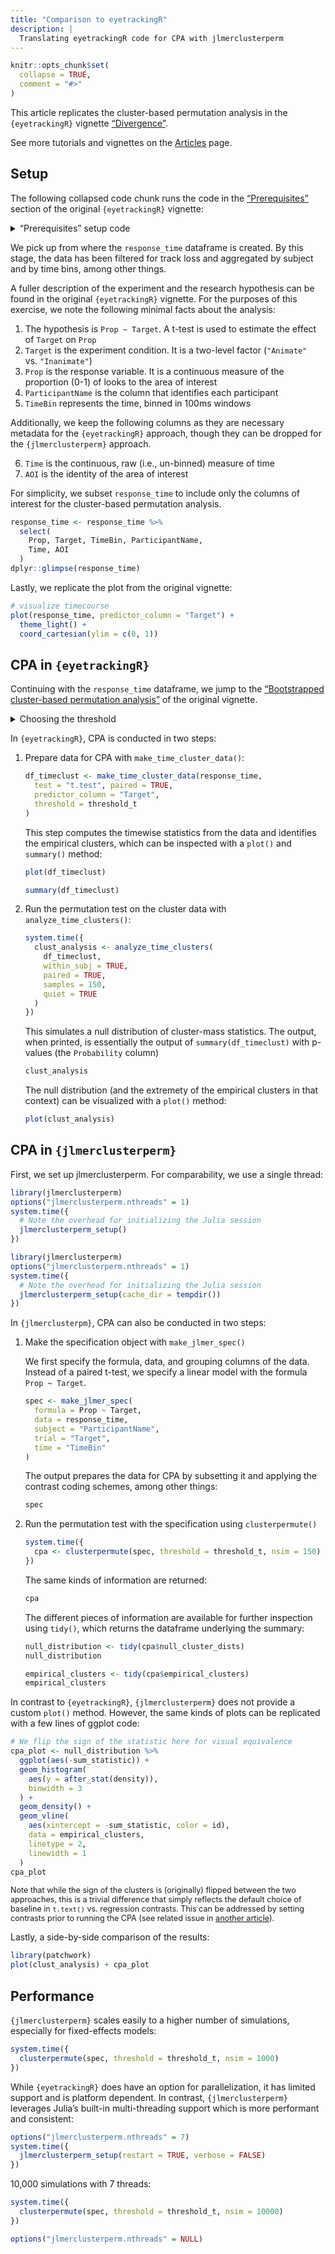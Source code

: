 ```yaml
---
title: "Comparison to eyetrackingR"
description: |
  Translating eyetrackingR code for CPA with jlmerclusterperm
---
```


```r
knitr::opts_chunk$set(
  collapse = TRUE,
  comment = "#>"
)
```

This article replicates the cluster-based permutation analysis in the `{eyetrackingR}` vignette ["Divergence"](http://www.eyetracking-r.com/vignettes/divergence).

See more tutorials and vignettes on the [Articles](https://yjunechoe.github.io/jlmerclusterperm/articles) page.

## Setup

The following collapsed code chunk runs the code in the ["Prerequisites"](http://www.eyetracking-r.com/vignettes/divergence#prerequisites) section of the original `{eyetrackingR}` vignette:

<details>
<summary>"Prerequisites" setup code</summary>

```r
set.seed(42)

library("Matrix")
library("lme4")
library("ggplot2")
library("eyetrackingR")

data("word_recognition")
data <- make_eyetrackingr_data(word_recognition,
  participant_column = "ParticipantName",
  trial_column = "Trial",
  time_column = "TimeFromTrialOnset",
  trackloss_column = "TrackLoss",
  aoi_columns = c("Animate", "Inanimate"),
  treat_non_aoi_looks_as_missing = TRUE
)

# subset to response window post word-onset
response_window <- subset_by_window(data,
  window_start_time = 15500,
  window_end_time = 21000,
  rezero = FALSE
)

# analyze amount of trackloss by subjects and trials
(trackloss <- trackloss_analysis(data = response_window))

# remove trials with > 25% of trackloss
response_window_clean <- clean_by_trackloss(
  data = response_window,
  trial_prop_thresh = .25
)

# create Target condition column
response_window_clean$Target <- as.factor(ifelse(test = grepl("(Spoon|Bottle)", response_window_clean$Trial),
  yes = "Inanimate",
  no  = "Animate"
))

response_time <- make_time_sequence_data(response_window_clean,
  time_bin_size = 100,
  predictor_columns = c("Target"),
  aois = "Animate",
  summarize_by = "ParticipantName"
)
```

</details>

We pick up from where the `response_time` dataframe is created. By this stage, the data has been filtered for track loss and aggregated by subject and by time bins, among other things.

A fuller description of the experiment and the research hypothesis can be found in the original `{eyetrackingR}` vignette. For the purposes of this exercise, we note the following minimal facts about the analysis:

1) The hypothesis is `Prop ~ Target`. A t-test is used to estimate the effect of `Target` on `Prop`
2) `Target` is the experiment condition. It is a two-level factor (`"Animate"` vs. `"Inanimate"`)
3) `Prop` is the response variable. It is a continuous measure of the proportion (0-1) of looks to the area of interest
4) `ParticipantName` is the column that identifies each participant
5) `TimeBin` represents the time, binned in 100ms windows

Additionally, we keep the following columns as they are necessary metadata for the `{eyetrackingR}` approach, though they can be dropped for the `{jlmerclusterperm}` approach.

6) `Time` is the continuous, raw (i.e., un-binned) measure of time
7) `AOI` is the identity of the area of interest

For simplicity, we subset `response_time` to include only the columns of interest for the cluster-based permutation analysis.

```r
response_time <- response_time %>%
  select(
    Prop, Target, TimeBin, ParticipantName,
    Time, AOI
  )
dplyr::glimpse(response_time)
```

Lastly, we replicate the plot from the original vignette:

```r
# visualize timecourse
plot(response_time, predictor_column = "Target") +
  theme_light() +
  coord_cartesian(ylim = c(0, 1))
```

## CPA in `{eyetrackingR}`

Continuing with the `response_time` dataframe, we jump to the ["Bootstrapped cluster-based permutation analysis"](http://www.eyetracking-r.com/vignettes/divergence#bootstrapped-cluster-based-permutation-analysis) of the original vignette.

<details>
<summary>Choosing the threshold</summary>

The original vignette uses the following heuristic of choosing a threshold:

```r
num_sub <- length(unique((response_window_clean$ParticipantName)))
threshold_t <- qt(p = 1 - .05 / 2, df = num_sub - 1)
threshold_t
```

How to choose a threshold is outside the scope of this article - we will simply use this value for both approaches.

</details>

In `{eyetrackingR}`, CPA is conducted in two steps:

1) Prepare data for CPA with `make_time_cluster_data()`:

    ```r
    df_timeclust <- make_time_cluster_data(response_time,
      test = "t.test", paired = TRUE,
      predictor_column = "Target",
      threshold = threshold_t
    )
    ```
    
    This step computes the timewise statistics from the data and identifies the empirical clusters, which can be inspected with a `plot()` and `summary()` method:
    
    ```r
    plot(df_timeclust)
    ```
    
    ```r
    summary(df_timeclust)
    ```

2) Run the permutation test on the cluster data with `analyze_time_clusters()`:

    ```r
    system.time({
      clust_analysis <- analyze_time_clusters(
        df_timeclust,
        within_subj = TRUE,
        paired = TRUE,
        samples = 150,
        quiet = TRUE
      )
    })
    ```
    
    This simulates a null distribution of cluster-mass statistics. The output, when printed, is essentially the output of `summary(df_timeclust)` with p-values (the `Probability` column)
    
    ```r
    clust_analysis
    ```
    
    The null distribution (and the extremety of the empirical clusters in that context) can be visualized with a `plot()` method:
    
    ```r
    plot(clust_analysis)
    ```

## CPA in `{jlmerclusterperm}`

First, we set up jlmerclusterperm. For comparability, we use a single thread:

```r
library(jlmerclusterperm)
options("jlmerclusterperm.nthreads" = 1)
system.time({
  # Note the overhead for initializing the Julia session
  jlmerclusterperm_setup()
})
```

```r
library(jlmerclusterperm)
options("jlmerclusterperm.nthreads" = 1)
system.time({
  # Note the overhead for initializing the Julia session
  jlmerclusterperm_setup(cache_dir = tempdir())
})
```

In `{jlmerclusterpm}`, CPA can also be conducted in two steps:

1) Make the specification object with `make_jlmer_spec()`

    We first specify the formula, data, and grouping columns of the data. Instead of a paired t-test, we specify a linear model with the formula `Prop ~ Target`.
    
    ```r
    spec <- make_jlmer_spec(
      formula = Prop ~ Target,
      data = response_time,
      subject = "ParticipantName",
      trial = "Target",
      time = "TimeBin"
    )
    ```
    
    The output prepares the data for CPA by subsetting it and applying the contrast coding schemes, among other things:
    
    ```r
    spec
    ```

2) Run the permutation test with the specification using `clusterpermute()`

    ```r
    system.time({
      cpa <- clusterpermute(spec, threshold = threshold_t, nsim = 150)
    })
    ```
    
    The same kinds of information are returned:
    
    ```r
    cpa
    ```
    
    The different pieces of information are available for further inspection using `tidy()`, which returns the dataframe underlying the summary:
    
    ```r
    null_distribution <- tidy(cpa$null_cluster_dists)
    null_distribution
    ```
    
    ```r
    empirical_clusters <- tidy(cpa$empirical_clusters)
    empirical_clusters
    ```
    
In contrast to `{eyetrackingR}`, `{jlmerclusterperm}` does not provide a custom `plot()` method. However, the same kinds of plots can be replicated with a few lines of ggplot code:
    
```r
# We flip the sign of the statistic here for visual equivalence
cpa_plot <- null_distribution %>%
  ggplot(aes(-sum_statistic)) +
  geom_histogram(
    aes(y = after_stat(density)),
    binwidth = 3
  ) +
  geom_density() +
  geom_vline(
    aes(xintercept = -sum_statistic, color = id),
    data = empirical_clusters,
    linetype = 2,
    linewidth = 1
  )
cpa_plot
```

<div class="callout" style="font-size:0.9em">
Note that while the sign of the clusters is (originally) flipped between the two approaches, this is a trivial difference that simply reflects the default choice of baseline in `t.text()` vs. regression contrasts. This can be addressed by setting contrasts prior to running the CPA (see related issue in [another article](https://yjunechoe.github.io/jlmerclusterperm/articles/Geller-et-al-2020.html#e-contrast-coding)).
</div>

Lastly, a side-by-side comparison of the results:

```r
library(patchwork)
plot(clust_analysis) + cpa_plot
```

## Performance

`{jlmerclusterperm}` scales easily to a higher number of simulations, especially for fixed-effects models:

```r
system.time({
  clusterpermute(spec, threshold = threshold_t, nsim = 1000)
})
```

While `{eyetrackingR}` does have an option for parallelization, it has limited support and is platform dependent. In contrast, `{jlmerclusterperm}` leverages Julia's built-in multi-threading support which is more performant and consistent:

```r
options("jlmerclusterperm.nthreads" = 7)
system.time({
  jlmerclusterperm_setup(restart = TRUE, verbose = FALSE)
})
```

10,000 simulations with 7 threads:

```r
system.time({
  clusterpermute(spec, threshold = threshold_t, nsim = 10000)
})
```

```r
options("jlmerclusterperm.nthreads" = NULL)
```
